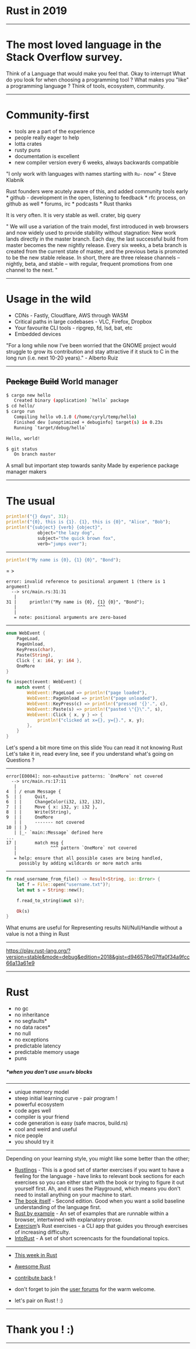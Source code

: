 

# Rust in 2019

---

# The most loved language in the Stack Overflow survey.

<Notes>
Think of a Language that would make you feel that.
Okay to interrupt
What do you look for when choosing a programming tool ?
What makes you "like" a programming language ?
Think of tools, ecosystem, community.
</Notes>

---

# Community-first

* tools are a part of the experience
* people really eager to help
* lotta crates
* rusty puns
* documentation is excellent
* new compiler version every 6 weeks, always backwards compatible

"I only work with languages with names starting with `Ru-` now" < Steve Klabnik

<Notes>
Rust founders were acutely aware of this, and added community tools early
* github - development in the open, listening to feedback
* rfc process, on github as well
* forums, irc
* podcasts
* Rust thanks

It is very often. It is very stable as well.
crater, big query

"
We will use a variation of the train model, first introduced in web browsers and now widely used to provide stability without stagnation:
New work lands directly in the master branch.
Each day, the last successful build from master becomes the new nightly release.
Every six weeks, a beta branch is created from the current state of master, and the previous beta is promoted to be the new stable release.
In short, there are three release channels – nightly, beta, and stable – with regular, frequent promotions from one channel to the next.
"
</Notes>

---

# Usage in the wild

* CDNs - Fastly, Cloudflare, AWS through WASM
* Critical paths in large codebases - VLC, Firefox, Dropbox
* Your favourite CLI tools - ripgrep, fd, lsd, bat, etc
* Embedded devices

<Notes>
"For a long while now I’ve been worried that the GNOME project would struggle to grow its contribution and stay attractive if it stuck to C in the long run (i.e. next 10-20 years)." - Alberto Ruiz
</Notes>

---

## ~~Package~~  ~~Build~~ World manager

```bash
$ cargo new hello
   Created binary (application) `hello` package
$ cd hello/
$ cargo run
   Compiling hello v0.1.0 (/home/cyryl/temp/hello)
   Finished dev [unoptimized + debuginfo] target(s) in 0.23s
   Running `target/debug/hello`

Hello, world!

$ git status
   On branch master
```

<Notes>
A small but important step towards sanity
Made by experience package manager makers
</Notes>

---


# The usual

```rust
println!("{} days", 31);
println!("{0}, this is {1}. {1}, this is {0}", "Alice", "Bob");
println!("{subject} {verb} {object}",
            object="the lazy dog",
            subject="the quick brown fox",
            verb="jumps over");
```

---

```rust
println!("My name is {0}, {1} {0}", "Bond");
```
= >
```text
error: invalid reference to positional argument 1 (there is 1 argument)
  --> src/main.rs:31:31
   |
31 |     println!("My name is {0}, {1} {0}", "Bond");
   |                               ^^^
   |
   = note: positional arguments are zero-based
```

---

```rust
enum WebEvent {
    PageLoad,
    PageUnload,
    KeyPress(char),
    Paste(String),
    Click { x: i64, y: i64 },
    OneMore
}

fn inspect(event: WebEvent) {
    match event {
        WebEvent::PageLoad => println!("page loaded"),
        WebEvent::PageUnload => println!("page unloaded"),
        WebEvent::KeyPress(c) => println!("pressed '{}'.", c),
        WebEvent::Paste(s) => println!("pasted \"{}\".", s),
        WebEvent::Click { x, y } => {
            println!("clicked at x={}, y={}.", x, y);
        },
    }
}
```

<Notes>
Let's spend a bit more time on this slide
You can read it not knowing Rust
Let's take it in, read every line, see if you understand what's going on
Questions ?
</Notes>

---

```text
error[E0004]: non-exhaustive patterns: `OneMore` not covered
  --> src/main.rs:17:11
   |
4  | / enum Message {
5  | |     Quit,
6  | |     ChangeColor(i32, i32, i32),
7  | |     Move { x: i32, y: i32 },
8  | |     Write(String),
9  | |     OneMore
   | |     ------- not covered
10 | | }
   | |_- `main::Message` defined here
...
17 |       match msg {
   |             ^^^ pattern `OneMore` not covered
   |
   = help: ensure that all possible cases are being handled,
     possibly by adding wildcards or more match arms
```

---

```rust
fn read_username_from_file() -> Result<String, io::Error> {
    let f = File::open("username.txt")?;
    let mut s = String::new();

    f.read_to_string(&mut s)?;

    Ok(s)
}
```

<Notes>
What enums are useful for
Representing results
Nil/Null/Handle without a value is not a thing in Rust
</Notes>

---

https://play.rust-lang.org/?version=stable&mode=debug&edition=2018&gist=d946578e07ffa0f34a9fcc66a13a61e9

---

# Rust

* no gc
* no inheritance
* no segfaults*
* no data races*
* no null
* no exceptions
* predictable latency
* predictable memory usage
* puns

##### *when you don't use `unsafe` blocks

---

* unique memory model
* steep initial learning curve - pair program !
* powerful ecosystem
* code ages well
* compiler is your friend
* code generation is easy (safe macros, build.rs)
* cool and weird and useful
* nice people
* you should try it

---

Depending on your learning style, you might like some better than the other;

- [Rustlings](https://github.com/rustlings/rustlings) - This is a good set of starter exercises if you want to have a feeling for the language - have links to relevant book sections for each exercises so you can either start with the book or trying to figure it out yourself first. Ah, and it uses the Playground, which means you don't need to install anything on your machine to start.
- [The book itself](https://doc.rust-lang.org/stable/book/second-edition/index.html) - Second edition. Good when you want a solid baseline understanding of the language first.
- [Rust by example](https://doc.rust-lang.org/stable/rust-by-example/) - An set of examples that are runnable within a browser, intertwined with explanatory prose.
- [Exercism](http://exercism.io/)’s Rust exercises - a CLI app that guides you through exercises of increasing difficulty.
- [IntoRust](http://intorust.com/) - A set of short screencasts for the foundational topics.

---

- [This week in Rust](https://this-week-in-rust.org/)
- [Awesome Rust](https://rust.libhunt.com/)

- [contribute back](https://www.rustaceans.org/findwork/starters) !
- don't forget to join the [user forums](http://users.rust-lang.org/) for the warm welcome.
- let's pair on Rust ! :)

---

# Thank you ! :)

---
